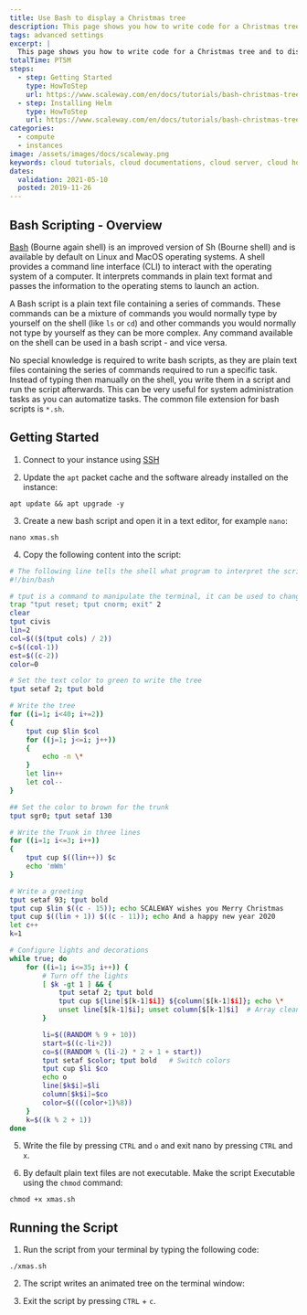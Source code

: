 ```yaml
---
title: Use Bash to display a Christmas tree
description: This page shows you how to write code for a Christmas tree and to display it in a shell of your instance
tags: advanced settings
excerpt: |
  This page shows you how to write code for a Christmas tree and to display it in a shell of your instance
totalTime: PT5M
steps:
  - step: Getting Started
    type: HowToStep
    url: https://www.scaleway.com/en/docs/tutorials/bash-christmas-tree/#-Getting-Started
  - step: Installing Helm
    type: HowToStep
    url: https://www.scaleway.com/en/docs/tutorials/bash-christmas-tree/#-Running-the-Script
categories:
  - compute
  - instances
image: /assets/images/docs/scaleway.png
keywords: cloud tutorials, cloud documentations, cloud server, cloud hosting, ubuntu server, debian server, linux server, IAAS, baremetal, scalability, bash, terminal, shell
dates:
  validation: 2021-05-10
  posted: 2019-11-26
---
```


## Bash Scripting - Overview

[Bash](<https://en.wikipedia.org/wiki/Bash_(Unix_shell)>) (Bourne again shell) is an improved version of Sh (Bourne shell) and is available by default on Linux and MacOS operating systems. A shell provides a command line interface (CLI) to interact with the operating system of a computer. It interprets commands in plain text format and passes the information to the operating stems to launch an action.

A Bash script is a plain text file containing a series of commands. These commands can be a mixture of commands you would normally type by yourself on the shell (like `ls` or `cd`) and other commands you would normally not type by yourself as they can be more complex. Any command available on the shell can be used in a bash script - and vice versa.

No special knowledge is required to write bash scripts, as they are plain text files containing the series of commands required to run a specific task. Instead of typing then manually on the shell, you write them in a script and run the script afterwards. This can be very useful for system administration tasks as you can automatize tasks. The common file extension for bash scripts is `*.sh`.

## Getting Started

1. Connect to your instance using [SSH](/compute/instances/how-to/connect-to-instance/)

2. Update the `apt` packet cache and the software already installed on the instance:

  ```
  apt update && apt upgrade -y
  ```

3. Create a new bash script and open it in a text editor, for example `nano`:

  ```
  nano xmas.sh
  ```

4. Copy the following content into the script:

  ```bash
  # The following line tells the shell what program to interpret the script with
  #!/bin/bash

  # tput is a command to manipulate the terminal, it can be used to change the color of text, apply effects, and generally brighten things up.
  trap "tput reset; tput cnorm; exit" 2
  clear
  tput civis
  lin=2
  col=$(($(tput cols) / 2))
  c=$((col-1))
  est=$((c-2))
  color=0

  # Set the text color to green to write the tree
  tput setaf 2; tput bold

  # Write the tree
  for ((i=1; i<40; i+=2))
  {
      tput cup $lin $col
      for ((j=1; j<=i; j++))
      {
          echo -n \*
      }
      let lin++
      let col--
  }

  ## Set the color to brown for the trunk
  tput sgr0; tput setaf 130

  # Write the Trunk in three lines
  for ((i=1; i<=3; i++))
  {
      tput cup $((lin++)) $c
      echo 'mWm'
  }

  # Write a greeting
  tput setaf 93; tput bold
  tput cup $lin $((c - 15)); echo SCALEWAY wishes you Merry Christmas
  tput cup $((lin + 1)) $((c - 11)); echo And a happy new year 2020
  let c++
  k=1

  # Configure lights and decorations
  while true; do
      for ((i=1; i<=35; i++)) {
          # Turn off the lights
          [ $k -gt 1 ] && {
              tput setaf 2; tput bold
              tput cup ${line[$[k-1]$i]} ${column[$[k-1]$i]}; echo \*
              unset line[$[k-1]$i]; unset column[$[k-1]$i]  # Array cleanup
          }

          li=$((RANDOM % 9 + 10))
          start=$((c-li+2))
          co=$((RANDOM % (li-2) * 2 + 1 + start))
          tput setaf $color; tput bold   # Switch colors
          tput cup $li $co
          echo o
          line[$k$i]=$li
          column[$k$i]=$co
          color=$(((color+1)%8))
      }
      k=$((k % 2 + 1))
  done
  ```

5. Write the file by pressing `CTRL` and `o` and exit nano by pressing `CTRL` and `x`.

6. By default plain text files are not executable. Make the script Executable using the `chmod` command:

  ```
  chmod +x xmas.sh
  ```

## Running the Script

1. Run the script from your terminal by typing the following code:

  ```
  ./xmas.sh
  ```

2. The script writes an animated tree on the terminal window:

  <Lightbox src="scaleway-xmastree.gif" alt="" />

3. Exit the script by pressing `CTRL` + `c`.
